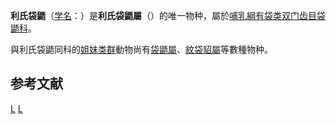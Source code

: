 {{Speciesbox
| taxon = Gymnobelideus leadbeateri
| image =Leadbeater's Possum 02 Pengo.jpg
| status = EN
| status_system = iucn3.1
| status_ref =<ref>{{IUCN|assessors=Menkhorst, P.|year_assessed=2008|id=9564|title=Gymnobelideus leadbeateri|year=2010|version=1|downloaded=2010年5月22日}}</ref>
| binomial_authority = [[Frederick_McCoy|McCoy]], 1867
}}
'''利氏袋鼯'''（[[学名|学名]]：{{lang|la|''Gymnobelideus leadbeateri''}}）是'''利氏袋鼯屬'''（{{lang|la|''Gymnobelideus''}}）的唯一物种，屬於[[哺乳綱|哺乳綱]][[有袋类|有袋类]][[双门齿目|双门齿目]][[袋鼯科|袋鼯科]]。

與利氏袋鼯同科的[[姐妹群|姐妹类群]]動物尚有[[袋鼯屬|袋鼯屬]]、[[紋袋貂屬|紋袋貂屬]]等數種物种。

==参考文献==
{{reflist}}
{{wikispecies|Gymnobelideus|利氏袋鼯属}}
{{wikispecies|Gymnobelideus leadbeateri}}
{{commons category|Gymnobelideus|利氏袋鼯属}}
{{commons category|Gymnobelideus leadbeateri}}
{{澳洲有袋總目|P.}}
{{Taxonbar|from=Q301042}}

[[Category:袋鼯科|L]]
[[Category:1867年描述的动物|L]]


{{有袋类小作品}}